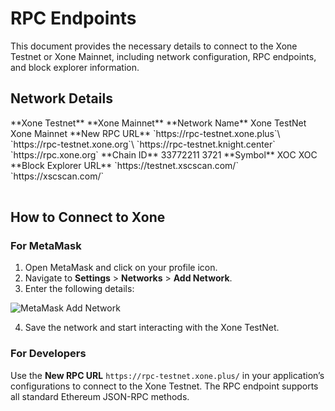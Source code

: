 
# RPC Endpoints

This document provides the necessary details to connect to the Xone Testnet or Xone Mainnet, including network configuration, RPC endpoints, and block explorer information.

## Network Details

<div className="overflow-x-auto">
  <Table removeWrapper aria-label="Example static collection table" className="mt-2">
    <TableHeader>
      <TableColumn></TableColumn>
      <TableColumn>**Xone Testnet**</TableColumn>
      <TableColumn>**Xone Mainnet**</TableColumn>
    </TableHeader>
    <TableBody>
      <TableRow key="1">
        <TableCell>**Network Name**</TableCell>
        <TableCell>Xone TestNet</TableCell>
        <TableCell>Xone Mainnet</TableCell>
      </TableRow>
      <TableRow key="2">
        <TableCell>**New RPC URL**</TableCell>
        <TableCell>
        `https://rpc-testnet.xone.plus`\
        `https://rpc-testnet.xone.org`\
        `https://rpc-testnet.knight.center`
        </TableCell>
        <TableCell>
        `https://rpc.xone.org`
        </TableCell>
      </TableRow>
      <TableRow key="3">
        <TableCell>**Chain ID**</TableCell>
        <TableCell>33772211</TableCell>
        <TableCell>3721</TableCell>
      </TableRow>
      <TableRow key="4">
        <TableCell>**Symbol**</TableCell>
        <TableCell>XOC</TableCell>
        <TableCell>XOC</TableCell>
      </TableRow>
      <TableRow key="5">
        <TableCell>**Block Explorer URL**</TableCell>
        <TableCell>`https://testnet.xscscan.com/`</TableCell>
        <TableCell>`https://xscscan.com/`</TableCell>
      </TableRow>
      <TableRow key="6">
        <TableCell></TableCell>
        <TableCell><AddNetworkButton network="testnet" /></TableCell>
        <TableCell><AddNetworkButton network="mainnet" /></TableCell>
      </TableRow>
    </TableBody>
  </Table>
</div>

## How to Connect to Xone

### **For MetaMask**
1. Open MetaMask and click on your profile icon.
2. Navigate to **Settings** > **Networks** > **Add Network**.
3. Enter the following details:

<Image src="/images/MetaMask Add Network.png" alt="MetaMask Add Network" width={1200} height={800} layout="responsive" />

4. Save the network and start interacting with the Xone TestNet.

### **For Developers**
Use the **New RPC URL** `https://rpc-testnet.xone.plus/` in your application’s configurations to connect to the Xone Testnet. The RPC endpoint supports all standard Ethereum JSON-RPC methods.
